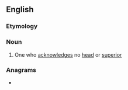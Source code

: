 ==English==

===Etymology===
{{suffix|en|acephal|ist}}

===Noun===
{{en-noun}}

# {{lb|en|obsolete}} One who [[acknowledge]]s no [[head]] or [[superior]]
#: {{rfquotek|Dr. Gauden}}

===Anagrams===
* {{anagrams|en|caliphates|cataphiles|chaptalise}}